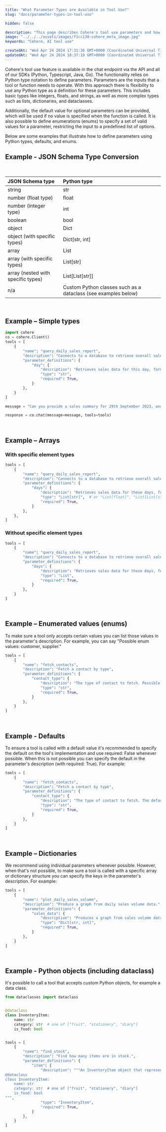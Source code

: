 ```yaml
---
title: "What Parameter Types are Available in Tool Use?"
slug: "docs/parameter-types-in-tool-use"

hidden: false

description: "This page describes Cohere's tool use parameters and how to work with them."
image: "../../../assets/images/f1cc130-cohere_meta_image.jpg"  
keywords: "Cohere, AI tool use"

createdAt: "Wed Apr 24 2024 17:31:36 GMT+0000 (Coordinated Universal Time)"
updatedAt: "Wed Apr 24 2024 18:37:19 GMT+0000 (Coordinated Universal Time)"
---
```

Cohere's tool use feature is available in the chat endpoint via the API and all of our SDKs (Python, Typescript, Java, Go). The functionality relies on Python type notation to define parameters. Parameters are the inputs that a tool or function needs to operate. With this approach there is flexibility to use any Python type as a definition for these parameters. This includes basic types like integers, floats, and strings, as well as more complex types such as lists, dictionaries, and dataclasses.

Additionally, the default value for optional parameters can be provided, which will be used if no value is specified when the function is called. It is also possible to define enumerations (enums) to specify a set of valid values for a parameter, restricting the input to a predefined list of options.

Below are some examples that illustrate how to define parameters using Python types, defaults, and enums.

## Example - JSON Schema Type Conversion

<br />

| JSON Schema type                   | Python type                                                    |
| :--------------------------------- | :------------------------------------------------------------- |
| string                             | str                                                            |
| number (float type)                | float                                                          |
| number (integer type)              | int                                                            |
| boolean                            | bool                                                           |
| object                             | Dict                                                           |
| object (with specific types)       | Dict[str, int]                                                 |
| array                              | List                                                           |
| array (with specific types)        | List[str]                                                      |
| array (nested with specific types) | List\[List[str]]                                               |
| n/a                                | Custom Python classes such as a dataclass (see examples below) |

<br />

## Example – Simple types

```python PYTHON
import cohere
co = cohere.Client()
tools = [
    {
        "name": "query_daily_sales_report",
        "description": "Connects to a database to retrieve overall sales volumes and sales information for a given day.",
        "parameter_definitions": {
            "day": {
                "description": "Retrieves sales data for this day, formatted as YYYY-MM-DD.",
                "type": "str",
                "required": True,
            }
        },
    }
]

message = "Can you provide a sales summary for 29th September 2023, and also give me some details about the products in the 'Electronics' category, for example their prices and stock levels?"

response = co.chat(message=message, tools=tools)
```

<br />

## Example – Arrays

### With specific element types

```python PYTHON
tools = [
    {
        "name": "query_daily_sales_report",
        "description": "Connects to a database to retrieve overall sales volumes and sales information for numerous days.",
        "parameter_definitions": {
            "days": {
                "description": "Retrieves sales data for these days, formatted as YYYY-MM-DD.",
                "type": "List[str]",  # or "List[float]", "List[List[str]]" etc
                "required": True,
            }
        },
    },
]
```

### Without specific element types

```python PYTHON
tools = [
    {
        "name": "query_daily_sales_report",
        "description": "Connects to a database to retrieve overall sales volumes and sales information for numerous days.",
        "parameter_definitions": {
            "days": {
                "description": "Retrieves sales data for these days, formatted as YYYY-MM-DD.",
                "type": "List",
                "required": True,
            }
        },
    }
]
```

<br />

## Example – Enumerated values (enums)

To make sure a tool only accepts certain values you can list those values in the parameter's description. For example, you can say "Possible enum values: customer, supplier."

```python PYTHON
tools = [
    {
        "name": "fetch_contacts",
        "description": "Fetch a contact by type",
        "parameter_definitions": {
            "contact_type": {
                "description": "The type of contact to fetch. Possible enum values: customer, supplier.",
                "type": "str",
                "required": True,
            }
        },
    }
]
```

<br />

## Example - Defaults

To ensure a tool is called with a default value it's recommended to specify the default on the tool's implementation and use required: False whenever possible. When this is not possible you can specify the default in the parameter's description (with required: True). For example:

```python PYTHON
tools = [
    {
        "name": "fetch_contacts",
        "description": "Fetch a contact by type",
        "parameter_definitions": {
            "contact_type": {
                "description": "The type of contact to fetch. The default value is: customer.",
                "type": "str",
                "required": True,
            }
        },
    }
]
```

<br />

## Example – Dictionaries

We recommend using individual parameters whenever possible. However, when that's not possible, to make sure a tool is called with a specific array or dictionary structure you can specify the keys in the parameter's description. For example:

```python PYTHON
tools = [
    {
        "name": "plot_daily_sales_volume",
        "description": "Produce a graph from daily sales volume data.",
        "parameter_definitions": {
            "sales_data": {
                "description": "Produces a graph from sales volume data. The key is the day,formatted as YYYY-MM-DD, and the value is the number of sales",
                "type": "Dict[str, int]",
                "required": True,
            }
        },
    }
]
```

<br />

## Example - Python objects (including dataclass)

It's possible to call a tool that accepts custom Python objects, for example a data class.

```python PYTHON
from dataclasses import dataclass


@dataclass
class InventoryItem:
    name: str
    category: str  # one of ["fruit", "stationery", "diary"]
    is_food: bool


tools = [
    {
        "name": "find_stock",
        "description": "Find how many items are in stock.",
        "parameter_definitions": {
            "item": {
                "description": """An InventoryItem object that represents an item. The definition of InventoryItem looks like the following:
@dataclass
class InventoryItem:
    name: str
    category: str  # one of ["fruit", "stationery", "diary"]
    is_food: bool
""",
                "type": "InventoryItem",
                "required": True,
            }
        },
    }
]
```

<br />
